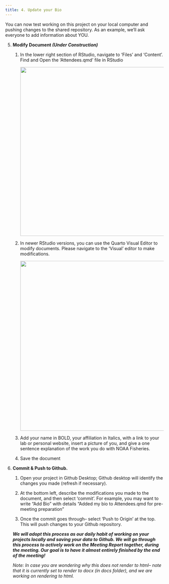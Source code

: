 ```yaml
---
title: 4. Update your Bio
---
```


You can now test working on this project on your local computer and pushing changes to the shared repository. As an example, we'll ask everyone to add information about YOU.

5.  **Modify Document *(Under Construction)***

    1.  In the lower right section of RStudio, navigate to 'Files' and 'Content'. Find and Open the 'Attendees.qmd' file in RStudio

        ![](/images/openingAttendeesDoc.png){width="536"}

    2.  In newer RStudio versions, you can use the Quarto Visual Editor to modify documents. Please navigate to the 'Visual' editor to make modifications.

        ![](/images/visualEditor.png){width="539"}

    3.  Add your name in BOLD, your affiliation in Italics, with a link to your lab or personal website, insert a picture of you, and give a one sentence explanation of the work you do with NOAA Fisheries.

    4.  Save the document

6.  **Commit & Push to Github.**

    1.  Open your project in Github Desktop; Github desktop will identify the changes you made (refresh if necessary).

    2.  At the bottom left, describe the modifications you made to the document, and then select 'commit'. For example, you may want to write "Add Bio" with details "Added my bio to Attendees.qmd for pre-meeting preparation"

    3.  Once the commit goes through-- select 'Push to Origin' at the top. This will push changes to your Github repository.

    ***We will adopt this process as our daily habit of working on your projects locally and saving your data to Github. We will go through this process to actively work on the Meeting Report together, during the meeting. Our goal is to have it almost entirely finished by the end of the meeting!***
    
    *Note: In case you are wondering why this does not render to html– note that it is currently set to render to docx (in docs folder), and we are working on rendering to html.*
